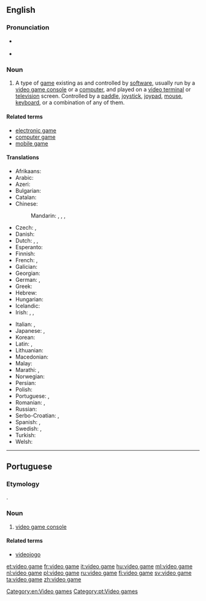 ==English==

===Pronunciation===
* {{a|UK}} {{IPA|/ˈvɪ.di.ˌoʊ ɡeɪm/}}
* {{a|US}} {{IPA|/ˈvɪ.di.ˌoʊ ɡeɪm/}}

===Noun===
{{wikipedia}}
{{en-noun|head=[[video]] [[game]]}}

# A type of [[game]] existing as and controlled by [[software]], usually run by a [[video game console]] or a [[computer]], and played on a [[video terminal]] or [[television]] screen.  Controlled by a [[paddle]], [[joystick]], [[joypad]], [[mouse]], [[keyboard]], or a combination of any of them.

====Related terms====
* [[electronic game]]
* [[computer game]]
* [[mobile game]]

====Translations====
{{trans-top|game controlled by a software}}
* Afrikaans: {{t|af|videospeletjie}}
* Arabic: {{t|ar|لعبة فيديو|f|tr=láʿbat fīdiyu}}
* Azeri: {{t|az|video oyun}}
* Bulgarian: {{t|bg|видеоигра|f|tr=videoigrá}}
* Catalan: {{t+|ca|videojoc|m}}
* Chinese:
*: Mandarin: {{t+|cmn|電子遊戲|sc=Hani}}, {{t|cmn|电子游戏|tr=diànzǐ yóuxì|sc=Hani}}, {{t|cmn|電腦遊戲|sc=Hani}}, {{t|cmn|电脑游戏|tr=diànnǎo yóuxì|sc=Hani}}
* Czech: {{t|cs|videohra|f}}, {{t|cs|počítačová hra|f}}
* Danish: {{t|da|videospil}}
* Dutch: {{t+|nl|videospel|n}}, {{t+|nl|videospelletje|n}}, {{t+|nl|game|m}}
* Esperanto: {{t|eo|videoludo}}
* Finnish: {{t+|fi|videopeli}}
* French: {{t+|fr|jeu vidéo|m}}, {{t+|fr|jeux vidéo|p}}
* Galician: {{t|gl|videoxogo|m}}
* Georgian: {{t|ka|ვიდეო თამაში|sc=Geor}}
* German: {{t+|de|Videospiel|n}}, {{t+|de|Videospiele|p}}
* Greek: {{t|el|ηλεκτρονικό παιχνίδι|n|tr=ilektronikó paichnídi}}
* Hebrew: {{t|he|משחק מחשב|tr=miskhak makhšev}}
* Hungarian: {{t+|hu|videojáték}}
* Icelandic: {{t|is|tölvuleikur|m}}
* Irish: {{t|ga|cluiche físeán|m}}, {{t|ga|físchluiche|m}}, {{t|ga|cluiche físe|m}}
{{trans-mid}}
* Italian: {{t+|it|videogioco|s}}, {{t+|it|videogiochi|p}}
* Japanese: {{t|ja|テレビゲーム|tr=terebi gēmu}}, {{t|ja|ビデオゲーム|tr=bideo gēmu}}
* Korean: {{t|ko|비디오 게임|tr=bidio geim|sc=Hang}}
* Latin: {{t|la|ludus electronicus}}, {{t|la|ludus visualis}}
* Lithuanian: {{t|lt|video žaidimai}}
* Macedonian: {{t|mk|видеоигра|f|tr=videoígra}}
* Malay: {{t|ms|permainan video}}
* Marathi: {{t|mr|संगणक खेळ|m|tr=saṃgaṇaka kheḷa|sc=Deva}}, {{t|mr|व्हिडियो गेम|m|tr=vhiḍiyo gema|sc=Deva}}
* Norwegian: {{t|no|videospill}}
* Persian: {{t|fa|بازیهای رایانه|tr=bâzihâ-ye râyâne|sc=fa-Arab}}
* Polish: {{t|pl|gra wideo|f}}
* Portuguese: {{t+|pt|videojogo|m}}, {{t+|pt|vídeo game|m}}
* Romanian: {{t+|ro|joc video|n}}, {{t|ro|jocuri video|n-p}}
* Russian: {{t+|ru|видеоигра|f|tr=videoigrá}}
* Serbo-Croatian: {{t|sh|видео игра|f}}, {{t|sh|video igra|f}}
* Spanish: {{t|es|juego de video}}, {{t+|es|videojuego}}
* Swedish: {{t+|sv|TV-spel|n}}, {{t|sv|videospel|n}}
* Turkish: {{t|tr|bilgisayar oyunları}}
* Welsh: {{t|cy|'n fideo herwhela|f}}
{{trans-bottom}}

[[Category:en:Video games]]

----

==Portuguese==

===Etymology===
{{borrowing|en|video game|lang=pt}}.

===Noun===
{{pt-noun|m|s}}

# {{context|Brazil|lang=pt}} [[video game console]]

====Related terms====
* [[videojogo]]

[[Category:pt:Video games]]

[[et:video game]]
[[fr:video game]]
[[it:video game]]
[[hu:video game]]
[[ml:video game]]
[[nl:video game]]
[[pl:video game]]
[[ru:video game]]
[[fi:video game]]
[[sv:video game]]
[[ta:video game]]
[[zh:video game]]